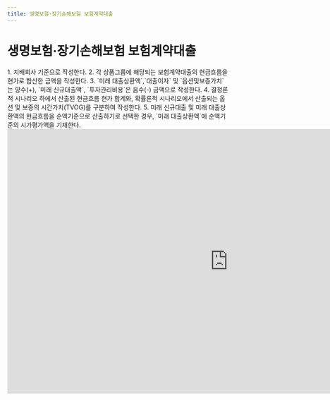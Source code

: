 ```yaml
---
title: 생명보험·장기손해보험 보험계약대출
---
```

# 생명보험·장기손해보험 보험계약대출

<Accordion multiple activeIndex={[]}>
<AccordionTab header="[작성 요령]">
1. 지배회사 기준으로 작성한다.
2. 각 상품그룹에 해당되는 보험계약대출의 현금흐름을 현가로 합산한 금액을 작성한다.
3. `미래 대출상환액`,`대출이자` 및 `옵션및보증가치`는 양수(+), `미래 신규대출액`, `투자관리비용`은 음수(-) 금액으로 작성한다.
4. 결정론적 시나리오 하에서 산출된 현금흐름 현가 합계와, 확률론적 시나리오에서 산출되는 옵션 및 보증의 시간가치(TVOG)를 구분하여 작성한다.
5. 미래 신규대출 및 미래 대출상환액의 현금흐름을 순액기준으로 산출하기로 선택한 경우, `미래 대출상환액`에 순액기준의 시가평가액을 기재한다.

</AccordionTab>
</Accordion>

<br/>

<iframe width="1000" height="600" frameborder="0" scrolling="no"
src="https://onedrive.live.com/embed?resid=AB5F66CE0CF8D024%2116554&authkey=%21ACzRWZavyE-79hc&em=2
&wdAllowInteractivity=False&ActiveCell='1-8'!D11&Item='1-8'!A7:L40
&wdHideGridlines=True
&wdDownloadButton=False
&waccluster=PSG3">
</iframe>

